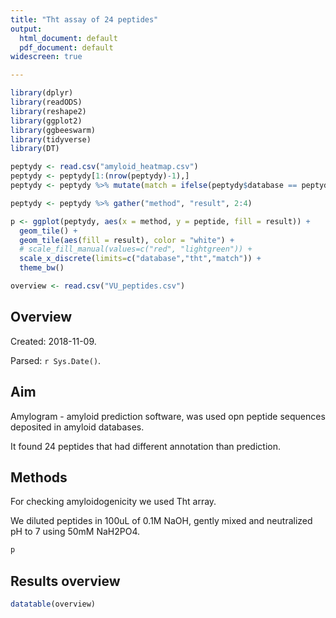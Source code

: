 ```yaml
---
title: "Tht assay of 24 peptides"
output:   
  html_document: default
  pdf_document: default
widescreen: true

---
```



```r
library(dplyr)
library(readODS)
library(reshape2)
library(ggplot2)
library(ggbeeswarm)
library(tidyverse)
library(DT)

peptydy <- read.csv("amyloid_heatmap.csv")
peptydy <- peptydy[1:(nrow(peptydy)-1),]
peptydy <- peptydy %>% mutate(match = ifelse(peptydy$database == peptydy$tht, "yes", "no"))

peptydy <- peptydy %>% gather("method", "result", 2:4)

p <- ggplot(peptydy, aes(x = method, y = peptide, fill = result)) +
  geom_tile() +
  geom_tile(aes(fill = result), color = "white") +
  # scale_fill_manual(values=c("red", "lightgreen")) +
  scale_x_discrete(limits=c("database","tht","match")) +
  theme_bw()

overview <- read.csv("VU_peptides.csv")

```

## Overview

Created: 2018-11-09.

Parsed: `r Sys.Date()`.

## Aim 

Amylogram - amyloid prediction software, was used opn peptide sequences deposited in amyloid databases.

It found 24 peptides that had different annotation than prediction.

## Methods

For checking amyloidogenicity we used Tht array.

We diluted peptides in 100uL of 0.1M NaOH, gently mixed and neutralized pH to 7 using 50mM NaH2PO4.

```r
p
```


## Results overview

```r
datatable(overview)
```
